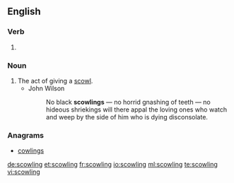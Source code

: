 ==English==

===Verb===
{{head|en|present participle}}

# {{present participle of|scowl|lang=en}}

===Noun===
{{en-noun}}

# The act of giving a [[scowl]].
#* John Wilson
#*: No black '''scowlings''' — no horrid gnashing of teeth — no hideous shriekings will there appal the loving ones who watch and weep by the side of him who is dying disconsolate.

===Anagrams===
* [[cowlings#English|cowlings]]

[[de:scowling]]
[[et:scowling]]
[[fr:scowling]]
[[io:scowling]]
[[ml:scowling]]
[[te:scowling]]
[[vi:scowling]]
